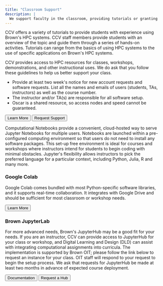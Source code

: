 ```yaml
---
title: "Classroom Support"
description: |
  We support faculty in the classroom, providing tutorials or granting access to cutting edge technology for teaching with code.
---
```


<ContentSection title="In-Class Tutorials" >

CCV offers a variety of tutorials to provide students with experience using Brown's HPC systems. CCV staff members provide students with an overview of the topic and guide them through a series of hands-on activities. Tutorials can range from the basics of using HPC systems to the use of specific applications on Brown's HPC systems.

<MDXCarousel carouselContentPath="content/services/classroom-carousel.json" />

</ContentSection>

<ContentSection title="Student Accounts">

CCV provides access to HPC resources for classes, workshops, demonstrations, and other instructional uses. We do ask that you follow these guidelines to help us better support your class.

- Provide at least two week's notice for new account requests and software requests. List all the names and emails of users (students, TAs, instructors) as well as the course number.
- The instructor and/or TA(s) are responsible for all software setup.
- Oscar is a shared resource, so access nodes and speed cannot be guaranteed.

<ButtonGroup>
  <Button href="https://docs.ccv.brown.edu/oscar/account-types">
    Learn More
  </Button>
  <Button href="/about/contact" external={false}>
    Request Support
  </Button>
</ButtonGroup>
</ContentSection>

<ContentSection title="Computational Notebooks">

Computational Notebooks provide a convenient, cloud-hosted way to serve Jupyter Notebooks for multiple users. Notebooks are launched within a pre-configured computing environment so that users do not need to install any software packages. This set-up free environment is ideal for courses and workshops where instructors intend for students to begin coding with minimal obstacles. Jupyter's flexibility allows instructors to pick the preferred language for a particular context, including Python, Julia, R and many more.

### Google Colab

Google Colab comes bundled with most Python-specific software libraries, and it supports real-time collaboration. It integrates with Google Drive and should be sufficient for most classroom or workshop needs.

<Button href="https://colab.google">Learn More</Button>

### Brown JupyterLab

For more advanced needs, Brown's JupyterHub may be a good fit for your needs. If you are an instructor, CCV can provide access to JupyterHub for your class or workshop, and Digital Learning and Design (DLD) can assist with integrating computational assignments into curricula. The implementation is supported by Brown OIT; please follow the link below to request an instance for your class. OIT staff will respond to your request to begin the setup process. We ask that requests for JupyterHub be made at least two months in advance of expected course deployment.

<ButtonGroup>
  <Button href="https://docs.ccv.brown.edu/jupyterhub">
    Documentation
  </Button>
  <Button href="https://docs.google.com/forms/d/e/1FAIpQLSct9rFCxLhPIezHI-RYRyEuSnvHrPZLMuUSFRTriIyd_3TAfA/viewform?usp=sf_link">
    Request a Hub
  </Button>
</ButtonGroup>
</ContentSection>

